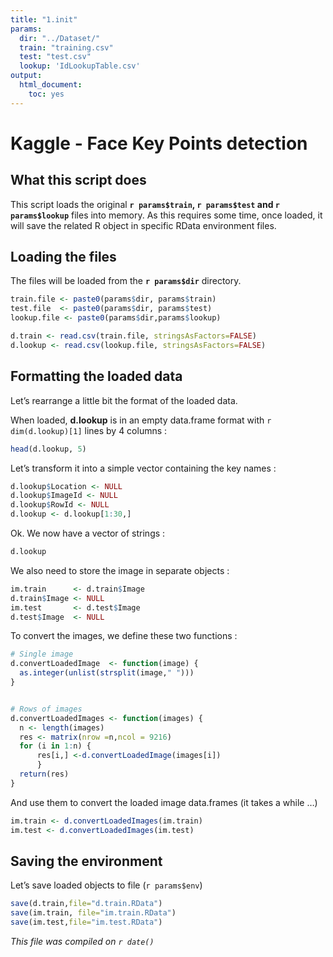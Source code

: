 ```yaml
---
title: "1.init"
params:
  dir: "../Dataset/"
  train: "training.csv"
  test: "test.csv"
  lookup: 'IdLookupTable.csv'
output: 
  html_document: 
    toc: yes
---
```


# Kaggle - Face Key Points detection

## What this script does

This script loads the original **`r params$train`, `r params$test` and `r params$lookup`** files into memory. 
As this requires some time, once loaded, it will save the related R object in specific RData environment files.


## Loading the files

The files will be loaded from the **`r params$dir`** directory.

```r
train.file <- paste0(params$dir, params$train)
test.file  <- paste0(params$dir, params$test)
lookup.file <- paste0(params$dir,params$lookup)

d.train <- read.csv(train.file, stringsAsFactors=FALSE)
d.lookup <- read.csv(lookup.file, stringsAsFactors=FALSE)
```


## Formatting the loaded data

Let's rearrange a little bit the format of the loaded data.

When loaded, **d.lookup** is in an empty data.frame format with `r dim(d.lookup)[1]` lines by 4 columns :

```r
head(d.lookup, 5)
```

Let's transform it into a simple vector containing the key names :

```r
d.lookup$Location <- NULL
d.lookup$ImageId <- NULL
d.lookup$RowId <- NULL
d.lookup <- d.lookup[1:30,]
```

Ok. We now have a vector of strings :

```r
d.lookup
```

We also need to store the image in separate objects :

```r
im.train      <- d.train$Image
d.train$Image <- NULL
im.test       <- d.test$Image
d.test$Image  <- NULL
```

To convert the images, we define these two functions :

```r
# Single image
d.convertLoadedImage  <- function(image) {
  as.integer(unlist(strsplit(image," ")))
}


# Rows of images
d.convertLoadedImages <- function(images) {
  n <- length(images)
  res <- matrix(nrow =n,ncol = 9216)
  for (i in 1:n) {
      res[i,] <-d.convertLoadedImage(images[i])
      }
  return(res)
}
```

And use them to convert the loaded image data.frames (it takes a while ...)

```r
im.train <- d.convertLoadedImages(im.train)
im.test <- d.convertLoadedImages(im.test)
```

## Saving the environment

Let's save loaded objects to file (`r params$env`)

```r
save(d.train,file="d.train.RData")
save(im.train, file="im.train.RData")
save(im.test,file="im.test.RData")

```


*This file was compiled on  `r date()`*